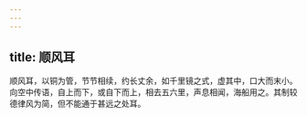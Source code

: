 ```yaml
---
---
---
```

title: 顺风耳
---



顺风耳，以铜为管，节节相续，约长丈余，如千里镜之式，虚其中，口大而末小。向空中传语，自上而下，或自下而上，相去五六里，声息相闻，海船用之。其制较德律风为简，但不能通于甚远之处耳。